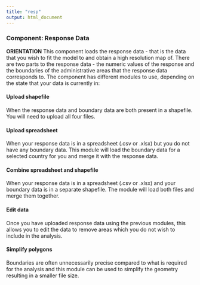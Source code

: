 ```yaml
---
title: "resp"
output: html_document
---
```


### **Component: Response Data**

**ORIENTATION**
This component loads the response data - that is the data that you wish to fit the model to and obtain a high resolution map of. There are two parts to the response data - the numeric values of the response and the boundaries of the administrative areas that the response data corresponds to. The component has different modules to use, depending on the state that your data is currently in:

#### <span class="module_choice">Upload shapefile</span>
When the response data and boundary data are both present in a shapefile. You will need to upload all four files.

#### <span class="module_choice">Upload spreadsheet</span>
When your response data is in a spreadsheet (.csv or .xlsx) but you do not have any boundary data. This module will load the boundary data for a selected country for you and merge it with the response data.

#### <span class="module_choice">Combine spreadsheet and shapefile</span>
When your response data is in a spreadsheet (.csv or .xlsx) and your boundary data is in a separate shapefile. The module will load both files and merge them together.

#### <span class="module_optional">Edit data</span>
Once you have uploaded response data using the previous modules, this allows you to edit the data to remove areas which you do not wish to include in the analysis. 

#### <span class="module_optional">Simplify polygons</span>
Boundaries are often unnecessarily precise compared to what is required for the analysis and this module can be used to simplify the geometry resulting in a smaller file size.
